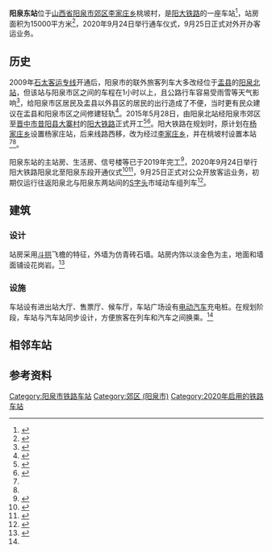 {{Infobox station
| name = 阳泉东站
| native_name = 
| eng_name = Yangquandong Railway Station
| linecolour = 
| image = 
| caption = 
| other_name = 
| address = [[山西省|山西省]][[阳泉市|阳泉市]][[郊区_(阳泉市)|郊区]][[李家庄乡_(阳泉市)|李家庄乡]]桃坡村
| coordinates = {{coord|37.884045|N|113.594670|E|display=inline,title|scale:10000}}
| elevation = 
| owned = [[中国铁路北京局集团有限公司|中国铁路北京局集团有限公司]]
| operator = 
| lines = [[阳大铁路|阳大铁路]]
| distance = 
| platform = 1座[[侧式站台|侧式站台]]、1座[[岛式站台|岛式站台]]
| tracks = 5条
| bus_routes = 
| bus_stands = 
| connections = 
| structure = [[地面车站|地面车站]]
| hall = 
| depth = 
| levels = 
| interchange = 
| exits = 
| architect = 
| architectural_style = 
| colour = 
| type = 客运站
| status = 运营中
| code = 26368
| commercial_code = AYP
| pinyin_code = YQD
| iata = 
| zone = 
| classification = 一等站
| website = 
| built = 2015年
| opened = 2020年9月25日
| opening = 
| closed = 
| rebuilt = 
| electrified = 
| former = 
| original = 
| pregroup = 
| postgroup = 
| prenational = 
| years = 
| events = 
| pass_year = 
| passengers = 
| pass_system = 
| pass_rank = 
| mpassengers = 
| trains = 
| station_hours = 
| hours = 
| first = 
| last = 
| adjacent = 
| other_services = 
| route_map = 
}}
'''阳泉东站'''位于[[山西省|山西省]][[阳泉市|阳泉市]][[郊区_(阳泉市)|郊区]][[李家庄乡_(阳泉市)|李家庄乡]]桃坡村，是[[阳大铁路|阳大铁路]]的一座车站<ref name=":1">{{cite web|url=http://sthjj.yq.gov.cn/zmhd/gszx/202004/t20200413_1001866.html|title=新建阳泉北至大寨铁路（阳泉北至河坡线路所段）项目变更环境影响评价公众参与第一次公示|publisher=阳泉市生态环境局|date=2020-04-13|quote=取消原有杨家庄站，改为阳泉东站，站址由阳泉市郊区杨家庄乡改为阳泉市郊区李家庄乡桃坡村|accessdate=2020-09-25|archive-date=2020-08-23|archive-url=https://web.archive.org/web/20200823053249/http://sthjj.yq.gov.cn/zmhd/gszx/202004/t20200413_1001866.html|dead-url=no}}</ref>，站房面积为15000平方米<ref>{{cite news|url=http://www.shanxi.gov.cn/yw/tpxw/202003/t20200320_780442.shtml|title=阳泉东站建设复工复产|publisher=山西新闻网|date=2020-03-20|accessdate=2020-09-25|author=|work=|language=|format=|archiveurl=http://webcache.googleusercontent.com/search?q=cache:dePoLR5tTLUJ:www.shanxi.gov.cn/ztjj/fyyqfk/fgfc/202003/t20200320_780814.shtml+&cd=1&hl=zh-CN&ct=clnk&gl=us|archivedate=2020-09-08}}</ref>，2020年9月24日举行通车仪式，9月25日正式对外开办客运业务。

== 历史 ==
2009年[[石太客运专线|石太客运专线]]开通后，阳泉市的联外旅客列车大多改经位于[[盂县|盂县]]的[[阳泉北站|阳泉北站]]，但该站与阳泉市区之间的车程在1小时以上，且公路行车容易受雨雪等天气影响<ref name=jg>{{cite news|url=http://www.cnr.cn/gsgb/2015yw/20200924/t20200924_525274350.shtml|title=阳大铁路正式开通运营 中国铁设助力项目茁壮“成长”|publisher=中国交通广播|date=2020-09-24|accessdate=2020-09-25|archive-date=2020-10-06|archive-url=https://web.archive.org/web/20201006112026/http://www.cnr.cn/gsgb/2015yw/20200924/t20200924_525274350.shtml|dead-url=no}}</ref>，给阳泉市区居民及盂县以外县区的居民的出行造成了不便，当时更有民众建议在盂县和阳泉市区之间修建轻轨<ref>{{cite news|author=霍雪飞|url=http://news.sina.com.cn/s/2009-05-22/142715669010s.shtml|title=阳泉市民“疏远”动车组事出有因 政府已有行动?|publisher=山西新闻网|date=2009-05-22|accessdate=2016-04-24|archive-date=2020-07-18|archive-url=https://web.archive.org/web/20200718150225/http://news.sina.com.cn/s/2009-05-22/142715669010s.shtml|dead-url=no}}</ref>。2015年5月28日，由阳泉北站经阳泉市郊区至[[晋中市|晋中市]][[昔阳县|昔阳县]][[大寨村|大寨村]]的[[阳大铁路|阳大铁路]]正式开工<ref>{{cite news|url=http://china.cnr.cn/ygxw/20150528/t20150528_518669941.shtml|title=阳大铁路开工建设 将改善阳泉及晋东地区出行条件|publisher=[[中央人民广播电台|央广网]]|date=2015-05-28|accessdate=2020-09-25|archive-date=2020-10-06|archive-url=https://web.archive.org/web/20201006112028/http://china.cnr.cn/ygxw/20150528/t20150528_518669941.shtml|dead-url=no}}</ref><ref name=":2">{{cite news|url=http://www.chinanews.com/df/2015/05-28/7308457.shtml|title=山西阳大铁路正式开工 大寨首迎火车进村|publisher=中国新闻网|date=2015-05-28|accessdate=2020-09-25|archive-date=2020-10-06|archive-url=https://web.archive.org/web/20201006112026/http://www.chinanews.com/df/2015/05-28/7308457.shtml|dead-url=no}}</ref>。阳大铁路在规划时，原计划在[[杨家庄乡_(阳泉市)|杨家庄乡]]设置杨家庄站，后来线路西移，改为经过[[李家庄乡_(阳泉市)|李家庄乡]]，并在桃坡村设置本站<ref name=":1" /><ref name=":2" />。

阳泉东站的主站房、生活房、信号楼等已于2019年完工<ref>{{cite news|url=http://www.yq.gov.cn/ywdt/tpxw/201910/t20191025_936168.shtml|title=阳大铁路阳泉东站正在紧张建设中 计划于今年底投入使用|work=[[阳泉晚报|阳泉晚报]]|date=2019-10-25|accessdate=2020-09-25|archive-date=2020-10-06|archive-url=https://web.archive.org/web/20201006112029/http://www.yq.gov.cn/ywdt/tpxw/201910/t20191025_936168.shtml|dead-url=no}}</ref>，2020年9月24日举行阳大铁路阳泉北至阳泉东段开通仪式<ref>{{cite news|url=http://www.yq.gov.cn/ywdt/jryq/202009/t20200925_1068539.shtml|title=阳大铁路阳泉北至阳泉东段开通|work=[[阳泉日报|阳泉日报]]|date=2020-09-25|accessdate=2020-09-25|archive-date=2020-10-06|archive-url=https://web.archive.org/web/20201006112031/http://www.yq.gov.cn/ywdt/jryq/202009/t20200925_1068539.shtml|dead-url=no}}</ref><ref>{{cite news|url=http://www.yq.gov.cn/ywdt/jryq/202009/t20200925_1068537.shtml|title=驶向美好明天——阳大铁路阳泉北至阳泉东段开通侧记|work=[[阳泉日报|阳泉日报]]|date=2020-09-25|accessdate=2020-09-25|archive-date=2020-10-06|archive-url=https://web.archive.org/web/20201006112037/http://www.yq.gov.cn/ywdt/jryq/202009/t20200925_1068537.shtml|dead-url=no}}</ref>，9月25日正式对公众开放客运业务，初期仅运行往返阳泉北与阳泉东两站间的[[市郊旅客列车|S字头]]市域动车组列车<ref>{{cite web|url=https://www.sohu.com/a/420678076_669938|title=重磅！阳泉东线今日开通运营！市域动车组列车12306官方售票通道开启！ |publisher=搜狐|date=2020-09-24|accessdate=2020-09-25}}</ref>。

== 建筑 ==

=== 设计 ===
站房采用[[斗栱|斗拱]]飞檐的特征，外墙为仿青砖石墙。站房内饰以淡金色为主，地面和墙面铺设花岗岩。<ref name=":0">{{Cite web|title=倒计时！阳泉东站试运行|url=https://yangquan.sxgov.cn/content/2020-09/21/content_10197216.htm|accessdate=2020-09-26|author=|date=2020-09-21|format=|publisher=黄河新闻网|language=|archive-date=2020-10-22|archive-url=https://web.archive.org/web/20201022210752/http://yangquan.sxgov.cn/content/2020-09/21/content_10197216.htm|dead-url=no}}</ref>

=== 设施 ===
车站设有进出站大厅、售票厅、候车厅，车站广场设有[[电动汽车|电动汽车]]充电桩。在规划阶段，车站与汽车站同步设计，方便旅客在列车和汽车之间换乘。<ref name=":0" />

== 相邻车站 ==
{{start rail box|[[中国铁路|中国铁路]]}}
{{s-inop|[[荫营东站|荫营东站]]|{{站|阳泉北}}方向}}
{{s-line|[[阳大铁路|阳大铁路]]<br />← 8km 阳泉东站 3km →}}
{{s-inop|河坡线路所|{{站|昔阳大寨}}方向}}
{{end box}}

== 参考资料 ==
{{reflist}}

{{阳大铁路}}{{中国铁路一等客运站|京}}
[[Category:阳泉市铁路车站|Category:阳泉市铁路车站]]
[[Category:郊区_(阳泉市)|Category:郊区 (阳泉市)]]
[[Category:2020年启用的铁路车站|Category:2020年启用的铁路车站]]